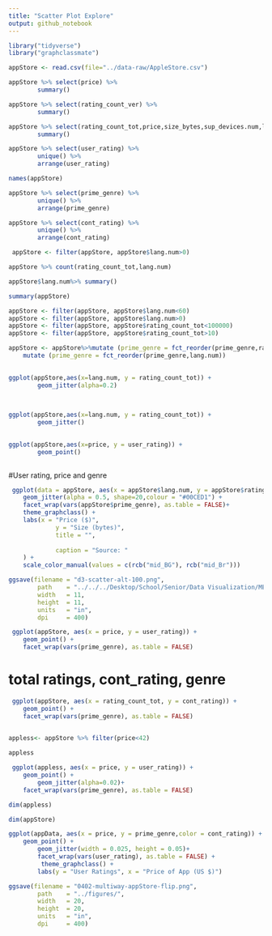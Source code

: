 ```yaml
---
title: "Scatter Plot Explore"
output: github_notebook
---
```

```r
library("tidyverse")
library("graphclassmate")
```

```r
appStore <- read.csv(file="../data-raw/AppleStore.csv")
```

```r
appStore %>% select(price) %>%
        summary()
```

```r
appStore %>% select(rating_count_ver) %>%
        summary()
```
```r
appStore %>% select(rating_count_tot,price,size_bytes,sup_devices.num,lang.num) %>%
        summary()
```
```r
appStore %>% select(user_rating) %>%
        unique() %>%
        arrange(user_rating)
```
```r
names(appStore)
```

```r
appStore %>% select(prime_genre) %>%
        unique() %>%
        arrange(prime_genre)
```
```r
appStore %>% select(cont_rating) %>%
        unique() %>%
        arrange(cont_rating)
```
```r
 appStore <- filter(appStore, appStore$lang.num>0)

appStore %>% count(rating_count_tot,lang.num)
```
```r
appStore$lang.num%>% summary()
```
```r
summary(appStore)
```

```r
appStore <- filter(appStore, appStore$lang.num<60)
appStore <- filter(appStore, appStore$lang.num>0)
appStore <- filter(appStore, appStore$rating_count_tot<100000)
appStore <- filter(appStore, appStore$rating_count_tot>10)
```
```r
appStore <- appStore%>%mutate (prime_genre = fct_reorder(prime_genre,rating_count_tot))%>%
    mutate (prime_genre = fct_reorder(prime_genre,lang.num))
                            
```



```r
ggplot(appStore,aes(x=lang.num, y = rating_count_tot)) +
        geom_jitter(alpha=0.2) 
        
        
```
```r
ggplot(appStore,aes(x=lang.num, y = rating_count_tot)) +
        geom_jitter() 
        
```

```r
ggplot(appStore,aes(x=price, y = user_rating)) +
        geom_point() 
        
```

#User rating, price and genre


```r
 ggplot(data = appStore, aes(x = appStore$lang.num, y = appStore$rating_count_tot)) +
    geom_jitter(alpha = 0.5, shape=20,colour = "#00CED1") +
    facet_wrap(vars(appStore$prime_genre), as.table = FALSE)+
    theme_graphclass() +
    labs(x = "Price ($)", 
             y = "Size (bytes)",
             title = "", 
             
             caption = "Source: "
    ) +
    scale_color_manual(values = c(rcb("mid_BG"), rcb("mid_Br")))
```



```r
ggsave(filename = "d3-scatter-alt-100.png",
        path    = "../../../Desktop/School/Senior/Data Visualization/ME447-singhab/figures/",
        width   = 11,
        height  = 11,
        units   = "in",
        dpi     = 400)
```





```r
 ggplot(appStore, aes(x = price, y = user_rating)) +
    geom_point() +
    facet_wrap(vars(prime_genre), as.table = FALSE)
```
# total ratings, cont_rating, genre
```r
 ggplot(appStore, aes(x = rating_count_tot, y = cont_rating)) +
    geom_point() +
    facet_wrap(vars(prime_genre), as.table = FALSE)
        
```
```r
appless<- appStore %>% filter(price<42) 
```
```r
appless
```
```r
 ggplot(appless, aes(x = price, y = user_rating)) +
    geom_point() +
        geom_jitter(alpha=0.02)+
    facet_wrap(vars(prime_genre), as.table = FALSE)
```

```r
dim(appless)
```

```r
dim(appStore)
```

```r
ggplot(appData, aes(x = price, y = prime_genre,color = cont_rating)) +
    geom_point() +
        geom_jitter(width = 0.025, height = 0.05)+
        facet_wrap(vars(user_rating), as.table = FALSE) + 
         theme_graphclass() +
        labs(y = "User Ratings", x = "Price of App (US $)")
```
```r
ggsave(filename = "0402-multiway-appStore-flip.png",
        path    = "../figures/",
        width   = 20,
        height  = 20,
        units   = "in",
        dpi     = 400)
```


